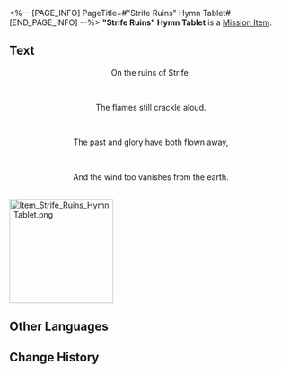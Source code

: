 <%-- [PAGE_INFO]
PageTitle=#"Strife Ruins" Hymn Tablet#
[END_PAGE_INFO] --%>
{{Item Infobox
|id          = 150057
|image       = Item Strife Ruins Hymn Tablet.png{{subst:void|<!--$UPLOAD:<<SpriteOutput/ItemFigures/150057.png>-<Item Strife Ruins Hymn Tablet.png>-<Item Icons>>-->}}
|type        = Mission Item
|invCategory = Missions
|rarity      = 3
|effect      = 
|description = A tablet inscribed with hymns and other writings, prophesying towards the end. It is said that within these fragments lies a secret so profound that it longs to be uncovered.
}}
{{Description|''"Prophecies never carry their message in plain words." &mdash; Anonymous Priest''}}
'''"Strife Ruins" Hymn Tablet''' is a [[Mission Item]].

==Text==
<div align="center">{{Color|Keyword|"Strife Ruins" Hymn Tablet}}</div>
<div align="center">On the ruins of Strife,</div><br /><div align="center">The flames still crackle aloud.</div><br /><div align="center">The past and glory have both flown away,</div><br /><div align="center">And the wind too vanishes from the earth.</div><br />
[[File:Item Strife Ruins Hymn Tablet.png|185px]]{{subst:void|<!--$UPLOAD:<<SpriteOutput/Mission/TeasureMap/PicTreasureMapA101.png>-<Item Strife Ruins Hymn Tablet.png>-<Item Images>>-->}}

==Other Languages==
{{Other Languages
|en   = "Strife Ruins" Hymn Tablet
|zhs  = 「纷争荒墟」的颂言石板
|zht  = 「紛爭荒墟」的頌言石板
|ja   = 「紛争の爪痕」の頌歌石板
|ko   = 「분쟁의 폐허」의 송가 석판
|es   = Losa con himno de las Ruinas del Conflicto
|fr   = Tablette prophétique des Ruines du Conflit
|ru   = Скрижаль оды Руин раздора
|th   = แผ่นหินสดุดีใน "ซากปรักปฏิปักษ์"
|vi   = Phiến Đá Ca Tụng "Tàn Tích Phân Tranh"
|de   = Hymnentafel: „Ruinen des Zwists“
|id   = Prasasti Ode "Reruntuhan Pertikaian"
|pt   = Tabuleta de Hinos das Ruínas do Conflito
}}

==Change History==
{{Change History|3.0}}
